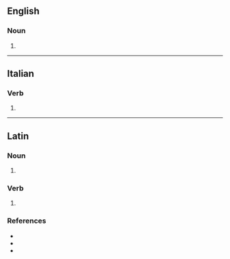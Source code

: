 ==English==

===Noun===
{{head|en|noun form}}

# {{plural of|en|sigillum}}

----

==Italian==

===Verb===
{{head|it|verb form}}

# {{inflection of|it|sigillare||3|s|pres|indc|;|2|s|impr}}

----

==Latin==

===Noun===
{{la-noun-form|sigilla}}

# {{inflection of|la|sigillum||nom//acc//voc|p}}

===Verb===
{{la-verb-form|sigillā}}

# {{inflection of|la|sigillō||2|s|pres|actv|impr}}

===References===
* {{R:L&S}}
* {{R:Elementary Lewis}}
* {{R:Gaffiot}}